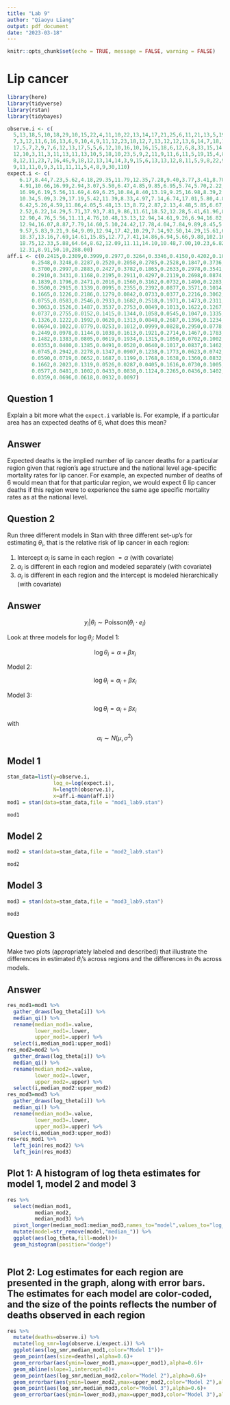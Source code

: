 ```yaml
---
title: "Lab 9"
author: "Qiaoyu Liang"
output: pdf_document
date: "2023-03-18"
---
```


```r
knitr::opts_chunk$set(echo = TRUE, message = FALSE, warning = FALSE)
```

# Lip cancer

```r
library(here)
library(tidyverse)
library(rstan)
library(tidybayes)
```


```r
observe.i <- c(
  5,13,18,5,10,18,29,10,15,22,4,11,10,22,13,14,17,21,25,6,11,21,13,5,19,18,14,17,3,10,
  7,3,12,11,6,16,13,6,9,10,4,9,11,12,23,18,12,7,13,12,12,13,6,14,7,18,13,9,6,8,7,6,16,4,6,12,5,5,
  17,5,7,2,9,7,6,12,13,17,5,5,6,12,10,16,10,16,15,18,6,12,6,8,33,15,14,18,25,14,2,73,13,14,6,20,8,
  12,10,3,11,3,11,13,11,13,10,5,18,10,23,5,9,2,11,9,11,6,11,5,19,15,4,8,9,6,4,4,2,12,12,11,9,7,7,
  8,12,11,23,7,16,46,9,18,12,13,14,14,3,9,15,6,13,13,12,8,11,5,9,8,22,9,2,10,6,10,12,9,11,32,5,11,
  9,11,11,0,9,3,11,11,11,5,4,8,9,30,110)
expect.i <- c(
    6.17,8.44,7.23,5.62,4.18,29.35,11.79,12.35,7.28,9.40,3.77,3.41,8.70,9.57,8.18,4.35,
    4.91,10.66,16.99,2.94,3.07,5.50,6.47,4.85,9.85,6.95,5.74,5.70,2.22,3.46,4.40,4.05,5.74,6.36,5.13,
    16.99,6.19,5.56,11.69,4.69,6.25,10.84,8.40,13.19,9.25,16.98,8.39,2.86,9.70,12.12,12.94,9.77,
    10.34,5.09,3.29,17.19,5.42,11.39,8.33,4.97,7.14,6.74,17.01,5.80,4.84,12.00,4.50,4.39,16.35,6.02,
    6.42,5.26,4.59,11.86,4.05,5.48,13.13,8.72,2.87,2.13,4.48,5.85,6.67,6.11,5.78,12.31,10.56,10.23,
    2.52,6.22,14.29,5.71,37.93,7.81,9.86,11.61,18.52,12.28,5.41,61.96,8.55,12.07,4.29,19.42,8.25,
    12.90,4.76,5.56,11.11,4.76,10.48,13.13,12.94,14.61,9.26,6.94,16.82,33.49,20.91,5.32,6.77,8.70,
    12.94,16.07,8.87,7.79,14.60,5.10,24.42,17.78,4.04,7.84,9.89,8.45,5.06,4.49,6.25,9.16,12.37,8.40,
    9.57,5.83,9.21,9.64,9.09,12.94,17.42,10.29,7.14,92.50,14.29,15.61,6.00,8.55,15.22,18.42,5.77,
    18.37,13.16,7.69,14.61,15.85,12.77,7.41,14.86,6.94,5.66,9.88,102.16,7.63,5.13,7.58,8.00,12.82,
    18.75,12.33,5.88,64.64,8.62,12.09,11.11,14.10,10.48,7.00,10.23,6.82,15.71,9.65,8.59,8.33,6.06,
    12.31,8.91,50.10,288.00)
aff.i <- c(0.2415,0.2309,0.3999,0.2977,0.3264,0.3346,0.4150,0.4202,0.1023,0.1752,
        0.2548,0.3248,0.2287,0.2520,0.2058,0.2785,0.2528,0.1847,0.3736,0.2411,
        0.3700,0.2997,0.2883,0.2427,0.3782,0.1865,0.2633,0.2978,0.3541,0.4176,
        0.2910,0.3431,0.1168,0.2195,0.2911,0.4297,0.2119,0.2698,0.0874,0.3204,
        0.1839,0.1796,0.2471,0.2016,0.1560,0.3162,0.0732,0.1490,0.2283,0.1187,
        0.3500,0.2915,0.1339,0.0995,0.2355,0.2392,0.0877,0.3571,0.1014,0.0363,
        0.1665,0.1226,0.2186,0.1279,0.0842,0.0733,0.0377,0.2216,0.3062,0.0310,
        0.0755,0.0583,0.2546,0.2933,0.1682,0.2518,0.1971,0.1473,0.2311,0.2471,
        0.3063,0.1526,0.1487,0.3537,0.2753,0.0849,0.1013,0.1622,0.1267,0.2376,
        0.0737,0.2755,0.0152,0.1415,0.1344,0.1058,0.0545,0.1047,0.1335,0.3134,
        0.1326,0.1222,0.1992,0.0620,0.1313,0.0848,0.2687,0.1396,0.1234,0.0997,
        0.0694,0.1022,0.0779,0.0253,0.1012,0.0999,0.0828,0.2950,0.0778,0.1388,
        0.2449,0.0978,0.1144,0.1038,0.1613,0.1921,0.2714,0.1467,0.1783,0.1790,
        0.1482,0.1383,0.0805,0.0619,0.1934,0.1315,0.1050,0.0702,0.1002,0.1445,
        0.0353,0.0400,0.1385,0.0491,0.0520,0.0640,0.1017,0.0837,0.1462,0.0958,
        0.0745,0.2942,0.2278,0.1347,0.0907,0.1238,0.1773,0.0623,0.0742,0.1003,
        0.0590,0.0719,0.0652,0.1687,0.1199,0.1768,0.1638,0.1360,0.0832,0.2174,
        0.1662,0.2023,0.1319,0.0526,0.0287,0.0405,0.1616,0.0730,0.1005,0.0743,
        0.0577,0.0481,0.1002,0.0433,0.0838,0.1124,0.2265,0.0436,0.1402,0.0313,
        0.0359,0.0696,0.0618,0.0932,0.0097)
```


## Question 1

Explain a bit more what the `expect.i` variable is. For example, if a particular area has an expected deaths of 6, what does this mean?

## Answer

Expected deaths is the implied number of lip cancer deaths for a particular region given that region's age structure and the national level age-specific mortality rates for lip cancer. For example, an expected number of deaths of 6 would mean that for that particular region, we would expect 6 lip cancer deaths if this region were to experience the same age specific mortality rates as at the national level.


## Question 2

Run three different models in Stan with three different set-up's for estimating $\theta_i$, that is the relative risk of lip cancer in each region:

1. Intercept $\alpha_i$ is same in each region $= \alpha$ (with covariate)
2. $\alpha_i$ is different in each region and modeled separately (with covariate)
3. $\alpha_i$ is different in each region and the intercept is modeled hierarchically (with covariate)

## Answer

$$
y_i|\theta_i \sim\text{Poisson}(\theta_i \cdot e_i)
$$

Look at three models for $\log \theta_i$:
Model 1:

$$
\log \theta_i=\alpha+\beta x_i
$$

Model 2:

$$
\log \theta_i=\alpha_i+\beta x_i
$$

Model 3:

$$
\log \theta_i=\alpha_i+\beta x_i
$$

with

$$
\alpha_i \sim N(\mu,\sigma^2)
$$

## Model 1
```r
stan_data=list(y=observe.i,
               log_e=log(expect.i),
               N=length(observe.i),
               x=aff.i-mean(aff.i))
mod1 = stan(data=stan_data,file = "mod1_lab9.stan")
```
```r
mod1
```

## Model 2 
```r
mod2 = stan(data=stan_data,file = "mod2_lab9.stan")
```

```r
mod2
```


## Model 3
```r
mod3 = stan(data=stan_data,file = "mod3_lab9.stan")
```

```r
mod3
```


## Question 3

Make two plots (appropriately labeled and described) that illustrate the differences in estimated $\theta_i$'s across regions and the differences in $\theta$s across models. 

## Answer


```r
res_mod1=mod1 %>% 
  gather_draws(log_theta[i]) %>% 
  median_qi() %>% 
  rename(median_mod1=.value,
         lower_mod1=.lower,
         upper_mod1=.upper) %>% 
  select(i,median_mod1:upper_mod1)
res_mod2=mod2 %>% 
  gather_draws(log_theta[i]) %>% 
  median_qi() %>% 
  rename(median_mod2=.value,
         lower_mod2=.lower,
         upper_mod2=.upper) %>% 
  select(i,median_mod2:upper_mod2)
res_mod3=mod3 %>% 
  gather_draws(log_theta[i]) %>% 
  median_qi() %>% 
  rename(median_mod3=.value,
         lower_mod3=.lower,
         upper_mod3=.upper) %>% 
  select(i,median_mod3:upper_mod3)
res=res_mod1 %>% 
  left_join(res_mod2) %>% 
  left_join(res_mod3)
```


## Plot 1: A histogram of log theta estimates for model 1, model 2 and model 3

```r
res %>% 
  select(median_mod1,
         median_mod2,
         median_mod3) %>% 
  pivot_longer(median_mod1:median_mod3,names_to="model",values_to="log_theta") %>% 
  mutate(model=str_remove(model,"median_")) %>% 
  ggplot(aes(log_theta,fill=model))+
  geom_histogram(position="dodge")
  
```

## Plot 2: Log estimates for each region are presented in the graph, along with error bars. The estimates for each model are color-coded, and the size of the points reflects the number of deaths observed in each region

```r
res %>% 
  mutate(deaths=observe.i) %>% 
  mutate(log_smr=log(observe.i/expect.i)) %>% 
  ggplot(aes(log_smr,median_mod1,color="Model 1"))+
  geom_point(aes(size=deaths),alpha=0.6)+
  geom_errorbar(aes(ymin=lower_mod1,ymax=upper_mod1),alpha=0.6)+
  geom_abline(slope=1,intercept=0)+
  geom_point(aes(log_smr,median_mod2,color="Model 2"),alpha=0.6)+
  geom_errorbar(aes(ymin=lower_mod2,ymax=upper_mod2,color="Model 2"),alpha=0.6)+
  geom_point(aes(log_smr,median_mod3,color="Model 3"),alpha=0.6)+
  geom_errorbar(aes(ymin=lower_mod3,ymax=upper_mod3,color="Model 3"),alpha=0.6)
```



